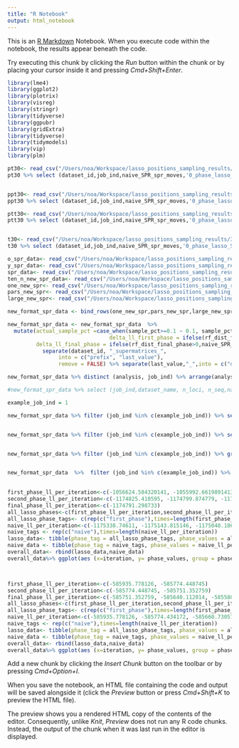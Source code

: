 ```yaml
---
title: "R Notebook"
output: html_notebook
---
```


This is an [R Markdown](http://rmarkdown.rstudio.com) Notebook. When you execute code within the notebook, the results appear beneath the code. 

Try executing this chunk by clicking the *Run* button within the chunk or by placing your cursor inside it and pressing *Cmd+Shift+Enter*. 

```r
library(lme4)
library(ggplot2)
library(plotrix)
library(visreg)
library(stringr)
library(tidyverse)
library(ggpubr)
library(gridExtra)
library(tidyverse)
library(tidymodels)
library(vip) 
library(plm)
```


```r
pt30<- read_csv("/Users/noa/Workspace/lasso_positions_sampling_results/30_p_t_spr.csv")
pt30 %>% select (dataset_id,job_ind,naive_SPR_spr_moves,'0_phase_lasso_SPR_spr_moves',lasso_SPR_final_phase_spr_moves,lasso_SPR_final_phase_ll,naive_SPR_ll, '0_phase_lasso_SPR_ll','0_phase_lasso_SPR_spr_moves','1_phase_lasso_SPR_ll','1_phase_lasso_SPR_spr_moves','2_phase_lasso_SPR_ll','2_phase_lasso_SPR_spr_moves', naive_SPR_ll, lasso_SPR_final_phase_ll, lasso_SPR_final_phase_spr_moves, '0_phase_ll_per_iteration','1_phase_ll_per_iteration','2_phase_ll_per_iteration', final_phase_ll_per_iteration,naive_SPR_ll_per_iteration) %>% arrange(job_ind)


ppt30<- read_csv("/Users/noa/Workspace/lasso_positions_sampling_results/30pp_t_spr.csv")
ppt30 %>% select (dataset_id,job_ind,naive_SPR_spr_moves,'0_phase_lasso_SPR_spr_moves',lasso_SPR_final_phase_spr_moves, '0_phase_lasso_SPR_ll','0_phase_lasso_SPR_spr_moves','1_phase_lasso_SPR_ll','1_phase_lasso_SPR_spr_moves','2_phase_lasso_SPR_ll','2_phase_lasso_SPR_spr_moves', naive_SPR_ll, lasso_SPR_final_phase_ll, lasso_SPR_final_phase_spr_moves,'0_phase_ll_per_iteration','1_phase_ll_per_iteration','2_phase_ll_per_iteration', final_phase_ll_per_iteration,naive_SPR_ll_per_iteration) %>% arrange(job_ind)

ptt30<- read_csv("/Users/noa/Workspace/lasso_positions_sampling_results/30_ptt_spr.csv")
ptt30 %>% select (dataset_id,job_ind,naive_SPR_spr_moves,'0_phase_lasso_SPR_spr_moves',lasso_SPR_final_phase_spr_moves,lasso_SPR_final_phase_ll,naive_SPR_ll, '0_phase_lasso_SPR_ll','0_phase_lasso_SPR_spr_moves','1_phase_lasso_SPR_ll','1_phase_lasso_SPR_spr_moves','2_phase_lasso_SPR_ll','2_phase_lasso_SPR_spr_moves', naive_SPR_ll, lasso_SPR_final_phase_ll, lasso_SPR_final_phase_spr_moves,'0_phase_ll_per_iteration','1_phase_ll_per_iteration','2_phase_ll_per_iteration', final_phase_ll_per_iteration,naive_SPR_ll_per_iteration) %>% arrange(job_ind)


t30<- read_csv("/Users/noa/Workspace/lasso_positions_sampling_results/30_t_spr.csv")
t30 %>% select (dataset_id,job_ind,naive_SPR_spr_moves,'0_phase_lasso_SPR_spr_moves',lasso_SPR_final_phase_spr_moves,lasso_SPR_final_phase_ll,naive_SPR_ll, '0_phase_lasso_SPR_ll','0_phase_lasso_SPR_spr_moves','1_phase_lasso_SPR_ll','1_phase_lasso_SPR_spr_moves','2_phase_lasso_SPR_ll','2_phase_lasso_SPR_spr_moves', naive_SPR_ll, lasso_SPR_final_phase_ll, lasso_SPR_final_phase_spr_moves,'0_phase_ll_per_iteration','1_phase_ll_per_iteration','2_phase_ll_per_iteration', final_phase_ll_per_iteration,naive_SPR_ll_per_iteration) %>% arrange(job_ind)
```



```r
o_spr_data<- read_csv("/Users/noa/Workspace/lasso_positions_sampling_results/o_new_spr.csv") %>% mutate(analysis = "o_spr_data")   %>% select (-max_n_loci,-max_n_seq) 
y_spr_data<- read_csv("/Users/noa/Workspace/lasso_positions_sampling_results/y_new_spr.csv") %>% mutate(analysis = "y_spr_data")  %>% select (-max_n_loci,-max_n_seq) 
spr_data<- read_csv("/Users/noa/Workspace/lasso_positions_sampling_results/new_spr.csv") %>% mutate(analysis = "spr_data") %>% select (-max_n_loci,-max_n_seq) 
ten_n_new_spr_data<- read_csv("/Users/noa/Workspace/lasso_positions_sampling_results/ten_n_new_spr.csv") %>% mutate(analysis = "ten_n_spr_data")  %>% select (-max_n_loci,-max_n_seq) 
one_new_spr<- read_csv("/Users/noa/Workspace/lasso_positions_sampling_results/one_new_spr.csv") %>% mutate(analysis = "one_new_spr") %>% select (-max_n_loci, -max_n_seq) 
pars_new_spr<- read_csv("/Users/noa/Workspace/lasso_positions_sampling_results/pars_new_spr.csv") %>% mutate(analysis = "pars_new_spr") %>% select (-max_n_loci,-max_n_seq) 
large_new_spr<- read_csv("/Users/noa/Workspace/lasso_positions_sampling_results/large_new_spr.csv") %>% mutate(analysis = "large_new_spr") %>% select (-max_n_loci,-max_n_seq) 

new_format_spr_data <- bind_rows(one_new_spr,pars_new_spr,large_new_spr,o_spr_data,y_spr_data,ten_n_new_spr_data)  

```

```r
new_format_spr_data <- new_format_spr_data  %>%
  mutate(actual_sample_pct =case_when(sample_pct>=0.1 ~ 0.1, sample_pct>=0.05 ~ 0.05, sample_pct>=0.01 ~ 0.01) ,
                                delta_ll_first_phase = ifelse(rf_dist_first_phase>0,naive_SPR_ll-lasso_SPR_first_phase_ll,0), delta_ll_second_phase = ifelse(rf_dist_second_phase>0,naive_SPR_ll-lasso_SPR_second_phase_ll,0),
         delta_ll_final_phase = ifelse(rf_dist_final_phase>0,naive_SPR_ll-lasso_SPR_final_phase_ll,0), spr_lasso_running_time = first_phase_running_time+ second_phase_running_time+ final_phase_running_time+lasso_running_time) %>%
           separate(dataset_id, "_supermatrices_",
                into = c("prefix", "last_value"), 
                remove = FALSE) %>% separate(last_value,"_",into = c("dataset_name", "suffix")) %>%  select(-c("prefix","suffix")) 

```

```r
new_format_spr_data %>% distinct (analysis, job_ind) %>% arrange(analysis)
```


```r
#new_format_spr_data %>% select (job_ind,dataset_name, n_loci, n_seq,naive_SPR_running_time,spr_lasso_running_time,first_phase_running_time, #second_phase_running_time,final_phase_running_time, lasso_running_time, naive_SPR_spr_moves, #lasso_SPR_first_phase_spr_moves,lasso_SPR_second_phase_spr_moves,lasso_SPR_final_phase_spr_moves, delta_ll_final_phase)

example_job_ind = 1

new_format_spr_data %>% filter (job_ind %in% c(example_job_ind)) %>% select (analysis,top_ind_to_test_first_phase,top_ind_to_test_second_phase,optimized_neighbours_per_iter,rearr_dist,job_ind,dataset_name, n_loci, n_seq,naive_SPR_spr_moves, lasso_SPR_first_phase_spr_moves,lasso_SPR_second_phase_spr_moves,lasso_SPR_final_phase_spr_moves,delta_ll_first_phase,delta_ll_second_phase, delta_ll_final_phase, `lasso_test_R^2`, TRUE_first_phase_ll_per_iteration,TRUE_second_phase_ll_per_iteration,TRUE_final_phase_ll_per_iteration, naive_SPR_ll_per_iteration) %>% arrange(job_ind,n_seq, n_loci) %>% filter (n_seq==60) %>% arrange(-lasso_SPR_final_phase_spr_moves)


new_format_spr_data %>% filter (job_ind %in% c(example_job_ind)) %>% select (analysis,top_ind_to_test_first_phase,top_ind_to_test_second_phase,optimized_neighbours_per_iter,rearr_dist,job_ind,dataset_name, n_loci, n_seq,naive_SPR_spr_moves, lasso_SPR_first_phase_spr_moves,lasso_SPR_second_phase_spr_moves,lasso_SPR_final_phase_spr_moves,delta_ll_first_phase,delta_ll_second_phase, delta_ll_final_phase, `lasso_test_R^2`) %>% arrange(job_ind,n_seq, n_loci) %>% filter (n_seq==30) %>% arrange(-lasso_SPR_final_phase_spr_moves)


new_format_spr_data %>% filter (job_ind %in% c(example_job_ind)) %>% group_by(analysis,n_seq, actual_n_loci, n_loci,top_ind_to_test_first_phase,top_ind_to_test_second_phase,optimized_neighbours_per_iter,rearr_dist) %>% filter (n_seq>15) %>% summarise (cnt_datasets = n(), mean_final = mean(lasso_SPR_final_phase_spr_moves), ratio_first_final = mean(lasso_SPR_final_phase_spr_moves/lasso_SPR_first_phase_spr_moves), ratio_first_final_median = median(lasso_SPR_final_phase_spr_moves/lasso_SPR_first_phase_spr_moves)) %>% arrange(n_seq, actual_n_loci, ratio_first_final_median,ratio_first_final) 


new_format_spr_data  %>%  filter (job_ind %in% c(example_job_ind)) %>% group_by(analysis,n_seq, actual_n_loci, n_loci,top_ind_to_test_first_phase,top_ind_to_test_second_phase,optimized_neighbours_per_iter,rearr_dist) %>% filter (n_seq>15) %>% summarise (cnt_datasets = n(), mean_final = mean(lasso_SPR_final_phase_spr_moves), ratio_first_final = mean(lasso_SPR_final_phase_spr_moves/lasso_SPR_first_phase_spr_moves), ratio_first_final_median = median(lasso_SPR_final_phase_spr_moves/lasso_SPR_first_phase_spr_moves)) %>% arrange(n_seq, actual_n_loci, ratio_first_final_median,ratio_first_final) 
 
```




```r



first_phase_ll_per_iteration<-c(-1056624.584320141, -1055992.6619891413, -1055847.3225711412, -1055773.9414301412, -1055766.837808141)
second_phase_ll_per_iteration<-c(-1174825.410595, -1174799.874779, -1174791.298733)
final_phase_ll_per_iteration<-c(-1174791.298733)
all_lasso_phases<-c(first_phase_ll_per_iteration,second_phase_ll_per_iteration,final_phase_ll_per_iteration)
all_lasso_phase_tags<- c(rep(c("first_phase"),times=length(first_phase_ll_per_iteration)),rep(c("second_phase"),times=length(second_phase_ll_per_iteration)),rep(c("final_phase"),times=length(final_phase_ll_per_iteration)))#+rep("final_phase",length(final_phase_ll_per_iteration))
naive_ll_per_iteration<-c(-1175338.74611, -1175143.815146, -1175048.186618, -1174927.547855, -1174872.580815, -1174825.393787, -1174799.858459, -1174791.278855)
naive_tags <- rep(c("naive"),times=length(naive_ll_per_iteration))
lasso_data<- tibble(phase_tag = all_lasso_phase_tags, phase_values = all_lasso_phases) %>% mutate(iteration = row_number()) 
naive_data <- tibble(phase_tag = naive_tags, phase_values = naive_ll_per_iteration) %>% mutate(iteration = row_number()) 
overall_data<- rbind(lasso_data,naive_data)
overall_data%>% ggplot(aes (x=iteration, y= phase_values, group = phase_tag, color= phase_tag )) + geom_point(size=3,position=position_dodge(0.5)) + geom_line()   + xlab("iteration_number")



first_phase_ll_per_iteration<-c(-585935.778126, -585774.448745)
second_phase_ll_per_iteration<-c(-585774.448745, -585751.352759)
final_phase_ll_per_iteration<-c(-585751.352759, -585640.112014, -585580.115629, -585525.990408, -585489.927837, -585465.966722, -585443.120463)
all_lasso_phases<-c(first_phase_ll_per_iteration,second_phase_ll_per_iteration,final_phase_ll_per_iteration)
all_lasso_phase_tags<- c(rep(c("first_phase"),times=length(first_phase_ll_per_iteration)),rep(c("second_phase"),times=length(second_phase_ll_per_iteration)),rep(c("final_phase"),times=length(final_phase_ll_per_iteration)))#+rep("final_phase",length(final_phase_ll_per_iteration))
naive_ll_per_iteration<-c(-585935.778126, -585774.434172, -585660.730573, -585599.650419, -585545.595981, -585509.965189, -585485.713697, -585462.603716, -585443.121962)
naive_tags <- rep(c("naive"),times=length(naive_ll_per_iteration))
lasso_data<- tibble(phase_tag = all_lasso_phase_tags, phase_values = all_lasso_phases) %>% mutate(iteration = row_number()) 
naive_data <- tibble(phase_tag = naive_tags, phase_values = naive_ll_per_iteration) %>% mutate(iteration = row_number()) 
overall_data<- rbind(lasso_data,naive_data)
overall_data%>% ggplot(aes (x=iteration, y= phase_values, group = phase_tag, color= phase_tag )) + geom_point(size=3,position=position_dodge(0.5)) + geom_line()   + xlab("iteration_number")

```




Add a new chunk by clicking the *Insert Chunk* button on the toolbar or by pressing *Cmd+Option+I*.

When you save the notebook, an HTML file containing the code and output will be saved alongside it (click the *Preview* button or press *Cmd+Shift+K* to preview the HTML file). 

The preview shows you a rendered HTML copy of the contents of the editor. Consequently, unlike *Knit*, *Preview* does not run any R code chunks. Instead, the output of the chunk when it was last run in the editor is displayed.

